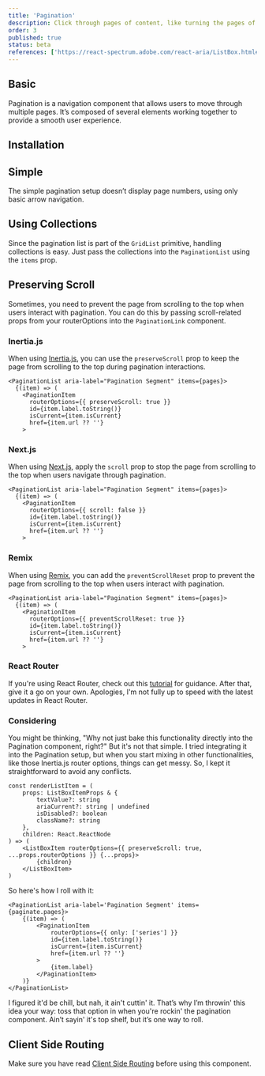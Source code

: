 ```yaml
---
title: 'Pagination'
description: Click through pages of content, like turning the pages of a book, controlling the flow of your data presentation.
order: 3
published: true
status: beta
references: ['https://react-spectrum.adobe.com/react-aria/ListBox.html#props']
---
```


## Basic

Pagination is a navigation component that allows users to move through multiple pages. It’s composed of several elements working together to provide a smooth user experience.

<Demo component='navigation/pagination/pagination-demo' />

## Installation

<Install component='pagination' />

## Simple

The simple pagination setup doesn’t display page numbers, using only basic arrow navigation.

<Demo component='navigation/pagination/simple-pagination-demo' />

## Using Collections

Since the pagination list is part of the `GridList` primitive, handling collections is easy. Just pass the collections into the `PaginationList` using the `items` prop.

<Demo component='navigation/pagination/pagination-dynamic-demo' />

## Preserving Scroll

Sometimes, you need to prevent the page from scrolling to the top when users interact with pagination. You can do this by passing scroll-related props from your routerOptions into the `PaginationLink` component.

### Inertia.js

When using [Inertia.js](https://inertiajs.com/scroll-management#scroll-preservation), you can use the `preserveScroll` prop to keep the page from scrolling to the top during pagination interactions.

```tsx {4}
<PaginationList aria-label="Pagination Segment" items={pages}>
  {(item) => (
    <PaginationItem
      routerOptions={{ preserveScroll: true }}
      id={item.label.toString()}
      isCurrent={item.isCurrent}
      href={item.url ?? ''}
    >
```

### Next.js

When using [Next.js](https://nextjs.org/docs/app/building-your-application/routing/linking-and-navigating#disabling-scroll-restoration), apply the `scroll` prop to stop the page from scrolling to the top when users navigate through pagination.

```tsx {4}
<PaginationList aria-label="Pagination Segment" items={pages}>
  {(item) => (
    <PaginationItem
      routerOptions={{ scroll: false }}
      id={item.label.toString()}
      isCurrent={item.isCurrent}
      href={item.url ?? ''}
    >
```

### Remix

When using [Remix](https://remix.run/docs/en/main/components/scroll-restoration#preventing-scroll-reset), you can add the `preventScrollReset` prop to prevent the page from scrolling to the top when users interact with pagination.

```tsx {4}
<PaginationList aria-label="Pagination Segment" items={pages}>
  {(item) => (
    <PaginationItem
      routerOptions={{ preventScrollReset: true }}
      id={item.label.toString()}
      isCurrent={item.isCurrent}
      href={item.url ?? ''}
    >
```

### React Router

If you're using React Router, check out this [tutorial](https://youtu.be/4_H8j3rkpjI?t=61) for guidance. After that, give it a go on your own. Apologies, I'm not fully up to speed with the latest updates in React Router.

### Considering

You might be thinking, "Why not just bake this functionality directly into the Pagination component, right?" But it's not that simple. I tried integrating it into the Pagination setup, but when you start mixing in other functionalities, like those Inertia.js router options, things can get messy. So, I kept it straightforward to avoid any conflicts.

```tsx {10}
const renderListItem = (
    props: ListBoxItemProps & {
        textValue?: string
        ariaCurrent?: string | undefined
        isDisabled?: boolean
        className?: string
    },
    children: React.ReactNode
) => (
    <ListBoxItem routerOptions={{ preserveScroll: true, ...props.routerOptions }} {...props}>
        {children}
    </ListBoxItem>
)
```

So here's how I roll with it:

```tsx {4}
<PaginationList aria-label='Pagination Segment' items={paginate.pages}>
    {(item) => (
        <PaginationItem
            routerOptions={{ only: ['series'] }}
            id={item.label.toString()}
            isCurrent={item.isCurrent}
            href={item.url ?? ''}
        >
            {item.label}
        </PaginationItem>
    )}
</PaginationList>
```

I figured it'd be chill, but nah, it ain't cuttin' it. That’s why I’m throwin' this idea your way: toss that option in when you're rockin' the pagination component. Ain’t sayin' it's top shelf, but it’s one way to roll.

## Client Side Routing

Make sure you have read [Client Side Routing](/docs/getting-started/client-side-routing) before using this component.
